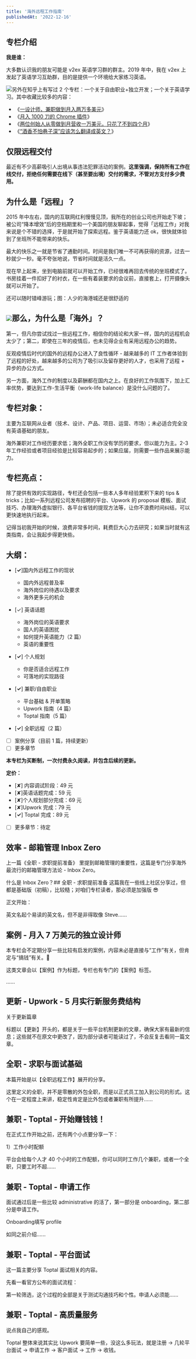 ```yaml
---
title: '海外远程工作指南'
publishedAt: '2022-12-16'
---
```


## 专栏介绍

**我是谁：**

大多数认识我的朋友可能是 v2ex 英语学习群的群主。2019 年中，我在 v2ex 上发起了英语学习互助群，目的是提供一个环境给大家练习英语。

![](https://static.xiaobot.net/file/2022-12-17/30922/332804a91d6d43c1576ac9fedea81f12.png)另外在知乎上有写过 2 个专栏：一个关于自由职业+独立开发；一个关于英语学习。其中收藏比较多的内容：

* 《[一设计师，兼职做到月入两万多美元](https://zhuanlan.zhihu.com/p/339225840)》
* 《[月入 1000 刀的 Chrome 插件](https://zhuanlan.zhihu.com/p/339010233)》
* 《[两位创始人从零做到月营收一万美元，只花了不到四个月](https://zhuanlan.zhihu.com/p/352962726)》
* 《[“酒香不怕巷子深”应该怎么翻译成英文？](https://zhuanlan.zhihu.com/p/104233422)》

**仅限远程交付**
----------

最近有不少高薪吸引人出境从事违法犯罪活动的案例。**这里强调，保持所有工作在线交付，拒绝任何需要在线下（甚至要出境）交付的需求，不管对方支付多少费用。**

为什么是「远程」？
---------

2015 年中左右，国内的互联网红利慢慢见顶，我所在的创业公司也开始走下坡；被公司“降本增效”后的空档期里和一个美国的朋友聊起事，觉得「远程工作」对我来说是个不错的选择，于是就开始了探索远程。鉴于英语能力还 ok，很快就体验到了坐班所不能带来的快乐。

最大的快乐之一就是节省了通勤时间。时间是我们唯一不可再获得的资源，过去一秒就少一秒。毫不夸张地说，节省时间就是活久一点。

现在早上起来，坐到电脑前就可以开始工作，已经很难再回去传统的坐班模式了。书房挂着一件扣好了的衬衣，在一些有着装要求的会议前，直接套上，打开摄像头就可以开始了。

还可以随时错峰游玩；图：人少的海港城还是很舒适的

![](https://static.xiaobot.net/file/2023-03-26/30922/9836b0515666bffa7a99c3887496cb87.png)**那么，为什么是「海外」？**
----------------

第一，但凡你尝试找过一些远程工作，相信你的结论和大家一样，国内的远程机会太少了；第二，即使在三年的疫情后，也未见得企业有采用远程办公的趋势。

反观疫情后时代的国外的远程办公进入了良性循环 - 越来越多的 IT 工作者体验到了远程的好处，越来越多的公司为了吸引以及留存更好的人才，也采用了远程 + 异步的办公方式。

另一方面，海外工作的制度以及薪酬都在国内之上。在良好的工作氛围下，加上汇率优势，要达到工作-生活平衡（work-life balance）是没什么问题的了。

专栏对象：
-----

主要为互联网从业者（技术、设计、产品、项目、运营、市场）；未必适合完全没有英语基础的朋友。

海外兼职对工作经历要求低；海外全职工作没有学历的要求，但以能力为主。2-3 年工作经验或者项目经验是比较容易起步的；如果应届，则需要一些作品来展示能力。

专栏亮点：
-----

除了提供有效的实现路径，专栏还会包括一些本人多年经验累积下来的 tips & tricks；比如一系列远程公司发布招聘的平台、Upwork 的 proposal 模板、面试技巧、办理海外虚拟银行、各平台省钱的提现方法等，让你不浪费时间纠结，可以更快速地执行起来。

记得当初我开始的时候，浪费非常多时间，耗费巨大心力去研究；如果当时就有这类指南，会让我起步得更快些。

大纲：
---

* [**✓**]国内外远程工作的现状


	+ 国内外远程普及率
	+ 海外岗位的待遇以及要求
	+ 海外更多元的机会
* [✓] 英语话题


	+ 海外岗位的英语要求
	+ 国人的英语困扰
	+ 如何提升英语能力（2 篇）
	+ 英语的重要性
* [**✓**] 个人规划


	+ 你是否适合远程工作
	+ 可落地的实现路径
* [**✓**] 兼职/自由职业


	+ 平台基础 & 开单策略
	+ Upwork 指南（4 篇）
	+ Toptal 指南（5 篇）
* [**✓**] 全职远程（2 篇）
* [ ] 案例分享（目前 1 篇，持续更新）
* [ ] 更多章节

**本专栏为买断制，一次付费永久阅读，并包含后续的更新。**

**定价：**

* [✘] 内容调试阶段：49 元
* [✘]英语话题完成：59 元
* [✘]个人规划部分完成：69 元
* [✘]Upwork 完成：79 元
* [**✓**] Toptal 完成：89 元
* [ ] 更多章节：待定


## 效率 - 邮箱管理 Inbox Zero
上一篇《全职 - 求职提前准备》 里提到邮箱管理的重要性，这篇是专门分享海外最流行的邮箱管理方法论 - Inbox Zero。

什么是 Inbox Zero？## 全职 - 求职提前准备
这篇我在一些线上社区分享过，但都是基础版（初稿），比较糙；对咱们专栏读者，那必须是加强版 😎

正文开始：

英文名起个易读的英文名，但不是非得取像 Steve......

## 案例 - 月入 7 万美元的独立设计师
本专栏会不定期分享一些比较有启发的案例，内容未必是直接与“工作”有关，但肯定与“搞钱”有关。🤣

这类文章会以【案例】作为标题，专栏也有专门的【案例】标签。

......

## 更新 - Upwork - 5 月实行新服务费结构
关于更新篇章

标题以【更新】开头的，都是关于一些平台机制更新的文章，确保大家有最新的信息；这些就不在原文中更改了，因为部分读者可能读过了，不会反复去看同一篇文章。



## 全职 - 求职与面试基础
本篇开始是以【全职远程工作】展开的分享。

这里定义的全职，并不是零散的外包全职，而是以正式员工加入到公司的形式。这个在一定程度上来讲，稳定性肯定是比外包或者兼职有所提升......

## 兼职 - Toptal - 开始赚钱钱！
在正式工作开始之前，还有两个小点要分享一下：

1）工作小时配额

平台会给每个人才 40 个小时的工作配额，你可以同时工作几个兼职，或者一个全职，只要工时不超......

## 兼职 - Toptal - 申请工作
面试通过后是一些比较 administrative 的活了，第一部分是 onboarding，第二部分是申请工作。

Onboarding填写 profile

如同之前介绍......

## 兼职 - Toptal - 平台面试
这一篇主要分享 Toptal 面试相关的内容。

先看一看官方公布的面试流程：

第一轮筛选，这个过程的全部是关于测试沟通技巧和个性。申请人必须能......

## 兼职 - Toptal - 高质量服务
说点我自己的感观。

Toptal 整体来说其实比 Upwork 要简单一些，没这么多玩法，就是注册 → 几轮平台面试 → 申请工作 → 客户面试 → 工作 → 收钱。

